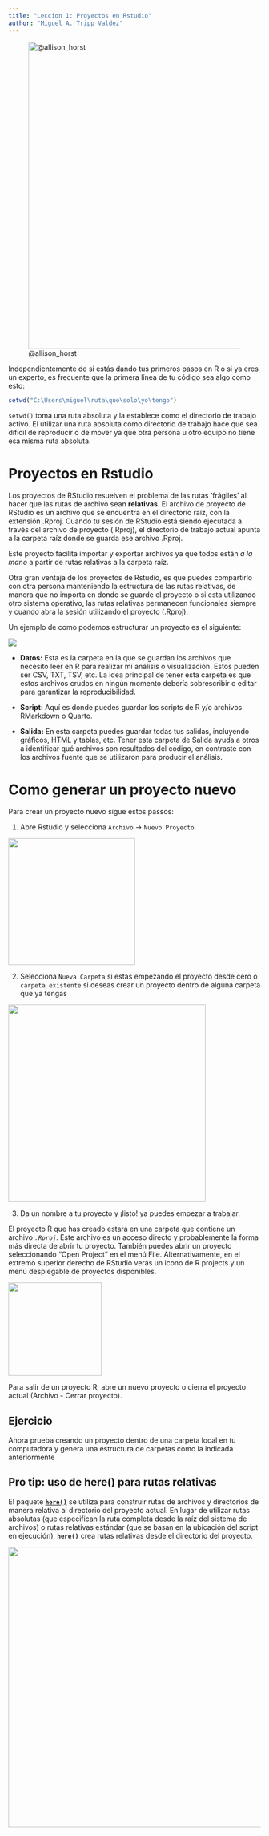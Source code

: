 ---
title: "Leccion 1: Proyectos en Rstudio"
author: "Miguel A. Tripp Valdez"
---

![\@allison_horst](img/Horst_functions/rProj.png){fig-align="center" width="613"}

Independientemente de si estás dando tus primeros pasos en R o si ya eres un experto, es frecuente que la primera línea de tu código sea algo como esto:

``` r
setwd("C:\Users\miguel\ruta\que\solo\yo\tengo")
```

`setwd()` toma una ruta absoluta y la establece como el directorio de trabajo activo. El utilizar una ruta absoluta como directorio de trabajo hace que sea difícil de reproducir o de mover ya que otra persona u otro equipo no tiene esa misma ruta absoluta.

# Proyectos en Rstudio

Los proyectos de RStudio resuelven el problema de las rutas 'frágiles' al hacer que las rutas de archivo sean **relativas**. El archivo de proyecto de RStudio es un archivo que se encuentra en el directorio raíz, con la extensión .Rproj. Cuando tu sesión de RStudio está siendo ejecutada a través del archivo de proyecto (.Rproj), el directorio de trabajo actual apunta a la carpeta raíz donde se guarda ese archivo .Rproj.

Este proyecto facilita importar y exportar archivos ya que todos están *a la mano* a partir de rutas relativas a la carpeta raíz.

::: callout-tip
Otra gran ventaja de los proyectos de Rstudio, es que puedes compartirlo con otra persona manteniendo la estructura de las rutas relativas, de manera que no importa en donde se guarde el proyecto o si esta utilizando otro sistema operativo, las rutas relativas permanecen funcionales siempre y cuando abra la sesión utilizando el proyecto (.Rproj).
:::

Un ejemplo de como podemos estructurar un proyecto es el siguiente:

![](https://i1.wp.com/raw.githubusercontent.com/martinctc/blog/master/images/RPROJECT_2000dpi.png?zoom=1.25&w=578&ssl=1){fig-align="center"}

-   **Datos:** Esta es la carpeta en la que se guardan los archivos que necesito leer en R para realizar mi análisis o visualización. Estos pueden ser CSV, TXT, TSV, etc. La idea principal de tener esta carpeta es que estos archivos crudos en ningún momento debería sobrescribir o editar para garantizar la reproducibilidad.

-   **Script:** Aquí es donde puedes guardar los scripts de R y/o archivos RMarkdown o Quarto.

-   **Salida:** En esta carpeta puedes guardar todas tus salidas, incluyendo gráficos, HTML y tablas, etc. Tener esta carpeta de Salida ayuda a otros a identificar qué archivos son resultados del código, en contraste con los archivos fuente que se utilizaron para producir el análisis.

# Como generar un proyecto nuevo

Para crear un proyecto nuevo sigue estos passos:

1.  Abre Rstudio y selecciona `Archivo` -\> `Nuevo Proyecto`

![](img/new_proj1.png){fig-align="center" width="253"}

2.  Selecciona `Nueva Carpeta` si estas empezando el proyecto desde cero o `carpeta existente` si deseas crear un proyecto dentro de alguna carpeta que ya tengas

![](img/new_proj3.png){fig-align="center" width="394"}

3.  Da un nombre a tu proyecto y ¡listo! ya puedes empezar a trabajar.

El proyecto R que has creado estará en una carpeta que contiene un archivo *`.Rproj`*. Este archivo es un acceso directo y probablemente la forma más directa de abrir tu proyecto. También puedes abrir un proyecto seleccionando "Open Project" en el menú File. Alternativamente, en el extremo superior derecho de RStudio verás un icono de R projects y un menú desplegable de proyectos disponibles.

![](img/explorer.png){fig-align="center" width="186"}

Para salir de un proyecto R, abre un nuevo proyecto o cierra el proyecto actual (Archivo - Cerrar proyecto).

::: callout-warning
## Ejercicio

Ahora prueba creando un proyecto dentro de una carpeta local en tu computadora y genera una estructura de carpetas como la indicada anteriormente
:::

::: callout-tip
## Pro tip: uso de here() para rutas relativas

El paquete [**`here()`**](https://here.r-lib.org/) se utiliza para construir rutas de archivos y directorios de manera relativa al directorio del proyecto actual. En lugar de utilizar rutas absolutas (que especifican la ruta completa desde la raíz del sistema de archivos) o rutas relativas estándar (que se basan en la ubicación del script en ejecución), **`here()`** crea rutas relativas desde el directorio del proyecto.
:::

![](img/Horst_functions/here.png){fig-align="center" width="560"}
